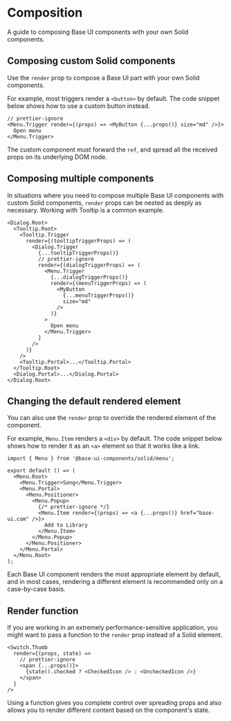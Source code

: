 # Composition

<Subtitle>A guide to composing Base UI components with your own Solid components.</Subtitle>
<Meta
  name="description"
  content="A guide to composing Base UI components with your own Solid components."
/>

## Composing custom Solid components

Use the `render` prop to compose a Base UI part with your own Solid components.

For example, most triggers render a `<button>` by default.
The code snippet below shows how to use a custom button instead.

```tsx title="index.tsx"
// prettier-ignore
<Menu.Trigger render={(props) => <MyButton {...props()} size="md" />}>
  Open menu
</Menu.Trigger>
```

The custom component must forward the `ref`, and spread all the received props on its underlying DOM node.

## Composing multiple components

In situations where you need to compose multiple Base UI components with custom Solid components, `render` props can be nested as deeply as necessary.
Working with Tooltip is a common example.

```tsx title="index.tsx"
<Dialog.Root>
  <Tooltip.Root>
    <Tooltip.Trigger
      render={(tooltipTriggerProps) => (
        <Dialog.Trigger
          {...tooltipTriggerProps()}
          // prettier-ignore
          render={(dialogTriggerProps) => (
            <Menu.Trigger
              {...dialogTriggerProps()}
              render={(menuTriggerProps) => (
                <MyButton
                  {...menuTriggerProps()}
                  size="md"
                />
              )}
            >
              Open menu
            </Menu.Trigger>
          }
        />
      )}
    />
    <Tooltip.Portal>...</Tooltip.Portal>
  </Tooltip.Root>
  <Dialog.Portal>...</Dialog.Portal>
</Dialog.Root>
```

## Changing the default rendered element

You can also use the `render` prop to override the rendered element of the component.

For example, `Menu.Item` renders a `<div>` by default.
The code snippet below shows how to render it as an `<a>` element so that it works like a link.

```tsx title="index.tsx"
import { Menu } from '@base-ui-components/solid/menu';

export default () => (
  <Menu.Root>
    <Menu.Trigger>Song</Menu.Trigger>
    <Menu.Portal>
      <Menu.Positioner>
        <Menu.Popup>
          {/* prettier-ignore */}
          <Menu.Item render={(props) => <a {...props()} href="base-ui.com" />}>
            Add to Library
          </Menu.Item>
        </Menu.Popup>
      </Menu.Positioner>
    </Menu.Portal>
  </Menu.Root>
);
```

Each Base UI component renders the most appropriate element by default, and in most cases, rendering a different element is recommended only on a case-by-case basis.

## Render function

If you are working in an extremely performance-sensitive application, you might want to pass a function to the `render` prop instead of a Solid element.

```tsx title="switch.tsx"
<Switch.Thumb
  render={(props, state) =>
    // prettier-ignore
    <span {...props()}>
      {state().checked ? <CheckedIcon /> : <UncheckedIcon />}
    </span>
  }
/>
```

Using a function gives you complete control over spreading props and also allows you to render different content based on the component's state.
